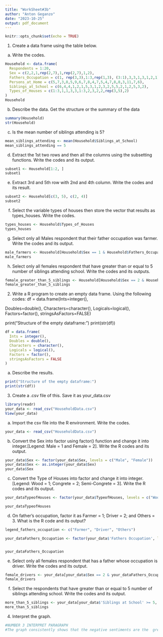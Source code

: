 ---
title: "WorkSheet#3b"
author: "Anton Geganzo"
date: "2023-10-25"
output: pdf_document
---

```{r setup, include=FALSE}
knitr::opts_chunk$set(echo = TRUE)
```
1. Create a data frame using the table below.
a. Write the codes.
```{r number1 }
Household <- data.frame(
  Respondents = 1:20,
  Sex = c(2,2,1,rep(2,7),1,rep(2,7),1,2),
  Fathers_Occupation = c(1, rep(3,3),1:3,rep(1,3), (3:1),3,3,1,3,1,2,1),
  Persons_at_Home = c(5,7,3,8,5,9,6,7,8,4,7,5,4,7,8,8,3,11,7,6),
  Siblings_at_School = c(6,4,4,1,2,1,5,3,1,2,3,2,5,5,2,1,2,5,3,2),
  Types_of_Houses = c(1:3,1,1,3,3,1:3,2,3,2,2,rep(3,5),2)
)
Household
```
b. Describe the data. Get the structure or the summary of the data
```{r summary}
summary(Household)
str(Household)
```
c. Is the mean number of siblings attending is 5?
```{r}
mean_siblings_attending <- mean(Household$Siblings_at_School)
mean_siblings_attending == 5
```

d. Extract the 1st two rows and then all the columns using the subsetting functions.
Write the codes and its output.
```{r}
subset1 <- Household[1:2, ]
subset1
```

e. Extract 3rd and 5th row with 2nd and 4th column. Write the codes and its result.
```{r}
subset2 <- Household[c(3, 5), c(2, 4)]
subset2
```

f. Select the variable types of houses then store the vector that results as types_houses.
Write the codes.
```{r}
types_houses <- Household$Types_of_Houses
types_houses
```
g. Select only all Males respondent that their father occupation was farmer. Write the
codes and its output.
```{r}
male_farmers <- Household[Household$Sex == 1 & Household$Fathers_Occupation == 1, ]
male_farmers
```

h. Select only all females respondent that have greater than or equal to 5 number of
siblings attending school. Write the codes and its outputs.
```{r}
female_greater_than_5_siblings <- Household[Household$Sex == 2 & Household$Siblings_at_School >= 5, ]
female_greater_than_5_siblings
```

2. Write a R program to create an empty data frame. Using the following codes:
df = data.frame(Ints=integer(),

Doubles=double(), Characters=character(),
Logicals=logical(),
Factors=factor(),
stringsAsFactors=FALSE)

print("Structure of the empty dataframe:")
print(str(df))
```{r}
df = data.frame(
  Ints = integer(),
  Doubles = double(),
  Characters = character(),
  Logicals = logical(),
  Factors = factor(),
  stringsAsFactors = FALSE
)
```

a. Describe the results.
```{r}
print("Structure of the empty dataframe:")
print(str(df))
```

3. Create a .csv file of this. Save it as your_data.csv
```{r}
library(readr)
your_data <- read_csv("HouseholdData.csv")
View(your_data)
```

a. Import the csv file into the R environment. Write the codes.
```{r}
your_data <- read_csv("HouseholdData.csv")
```

b. Convert the Sex into factor using factor() function and change it into integer.[Legend:
Male = 1 and Female = 2]. Write the R codes and its output.
```{r}
your_data$Sex <- factor(your_data$Sex, levels = c("Male", "Female"))
your_data$Sex <- as.integer(your_data$Sex)
your_data$Sex
```

c. Convert the Type of Houses into factor and change it into integer. [Legend: Wood
= 1; Congrete = 2; Semi-Congrete = 3]. Write the R codes and its output.
```{r}
your_dataTypeofHouses <- factor(your_data$TypeofHouses, levels = c("Wood", "Concrete", "Semi-concrete"),c(1,2,3))

your_dataTypeofHouses
```

d. On father’s occupation, factor it as Farmer = 1; Driver = 2; and Others = 3. What
is the R code and its output?
```{r}
legend_fathers_occupation <- c("Farmer", "Driver", "Others")

your_dataFathers_Occupation <- factor(your_data$'Fathers Occupation', levels= c("1","2","3"), c("Farmer", "Driver", "Others"))


your_dataFathers_Occupation
```

e. Select only all females respondent that has a father whose occupation is driver. Write
the codes and its output.
```{r}
female_drivers <- your_data[your_data$Sex == 2 & your_dataFathers_Occupation == 2, ]
female_drivers
```

f. Select the respondents that have greater than or equal to 5 number of siblings attending
school. Write the codes and its output.
```{r}
more_than_5_siblings <- your_data[your_data$'Siblings at School' >= 5, ]
more_than_5_siblings
```

4. Interpret the graph.
```{r}
#NUMBER 3 INTERPRET PARAGRAPH
#The graph consistently shows that the negative sentiments are the  greatest in number, The neutral being the least and the positive sentiments in the middle. The greatest value of negative sentiments was recorded on July 15, 2020 also. All of the sentiments least number were all recorded on July 20, 2020
```